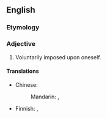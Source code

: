==English==

===Etymology===
{{prefix|en|self|imposed}}

===Adjective===
{{en-adj|-}}

# Voluntarily imposed upon oneself.

====Translations====
{{trans-top|voluntarily imposed upon oneself}}
* Chinese:
*: Mandarin: {{t|cmn|[[自己]][[強加]][[的]]}}, {{t|cmn|[[自己]][[强加]][[的]]|tr=zìjǐ qiángjiā de}}
{{trans-mid}}
* Finnish: {{t+|fi|oma-aloitteinen}}, {{t+|fi|vapaaehtoinen}}
{{trans-bottom}}